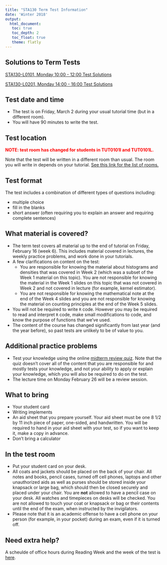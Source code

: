 ```yaml
---
title: "STA130 Term Test Information"
date: 'Winter 2018'
output: 
  html_document:
   toc: true
   toc_depth: 2
   toc_float: true 
   theme: flatly
---
```


## Solutions to Term Tests

[STA130-L0101, Monday 10:00 - 12:00 Test Solutions](NCbirths_test_solutions_versiongiven.pdf)

[STA130-L0201, Monday 14:00 - 16:00 Test Solutions](diamonds_test-solutions.pdf)

## Test date and time {#noemph}

- The test is on Friday, March 2 during your usual tutorial time (but in a different room).  
- You will have 90 minutes to write the test.

## Test location {#noemph}

<span style="color:red">**NOTE: test room has changed for students in TUT0101I and TUT0101L.**</span>

Note that the test will be written in a different room than usual.  The room you will write in depends on your tutorial.  [See this link for the list of rooms.](TestRooms.pdf)

## Test format {#noemph}

The test includes a combination of different types of questions including:

- multiple choice
- fill in the blanks
- short answer (often requiring you to explain an answer and requiring complete sentences)

## What material is covered? {#noemph}

- The term test covers all material up to the end of tutorial on Friday, February 16 (week 6).  This includes material covered in lectures, the weekly practice problems, and work done in your tutorials.
- A few clarifications on content on the test: 
    - You are responsible for knowing the material about histograms and densities that was covered in Week 2 (which was a subset of the Week 1 material on this topic).  You are not responsible for knowing the material in the Week 1 slides on this topic that was not covered in Week 2 and not covered in lecture (for example, kernel estimator).  
    - You are not responsible for knowing the mathematical note at the end of the Week 4 slides and you are not responsible for knowing the material on counting principles at the end of the Week 5 slides.
- You will not be required to write `R` code.  However you may be required to read and interpret `R` code, make small modifications to code, and know the purpose of functions that we've used.
- The content of the course has changed significantly from last year (and the year before), so past tests are unlikely to be of value to you.  

## Additional practice problems {#noemph}

- Test your knowledge using the online [midterm review quiz](http://52.235.36.76:3838/STA130MidtermReview/).  Note that the quiz doesn't cover all of the content that you are responsible for and mostly tests your knowledge, and not your ability to apply or explain your knowledge, which you will also be required to do on the test.
- The lecture time on Monday February 26 will be a review session.

## What to bring {#noemph}

- Your student card
- Writing implements 
- An aid sheet that you prepare yourself.  Your aid sheet must be one 8 1/2 by 11 inch piece of paper, one-sided, and handwritten.  You will be required to hand in your aid sheet with your test, so if you want to keep it, make a copy in advance.
- Don't bring a calculator

## In the test room {#noemph}

- Put your student card on your desk.
- All coats and jackets should be placed on the back of your chair. All notes and books, pencil cases, turned off cell phones, laptops and other unauthorized aids as well as purses should be stored inside your knapsack or large bag, which should then be closed securely and placed under your chair. You are **not** allowed to have a pencil case on your desk. All watches and timepieces on desks will be checked. You are not allowed to touch your coat or knapsack or bag or their contents until the end of the exam, when instructed by the invigilators. 
- Please note that it is an academic offense to have a cell phone on your person (for example, in your pocket) during an exam, even if it is turned off.

## Need extra help? {#noemph}

A scheulde of office hours during Reading Week and the week of the test is [here](sta130_OHs_ReadingWeekTest.pdf).





